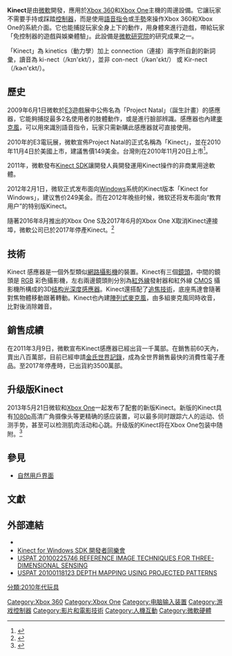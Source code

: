{{noteTA|G1=Games}}
{{Infobox
| title      = Kinect
| bodyclass  = hproduct vevent
| titleclass = fn summary
| class1     = organiser
| image1     = [[File:Kinect_logo.svg|200px]]
| image2     = [[File:Kinect_Sensor_at_E3_2010_(front).jpg|300px]]
| label1     = 開發商
| data1      = [[Microsoft|Microsoft]]
| label3     = 產品家族
| data3      = [[Xbox|Xbox]]
| label6     = 發售日
| data6      = {{USA}}（2010年11月4日）<br/>{{EU}}（2010年11月10日）<br/>{{TW}}（2010年11月20日）<br />{{JPN}}（2010年11月20日）<br />{{KOR}}（2010年11月19日）
| label7     = 平台
| data7      = [[Xbox_360|Xbox 360]]、[[Xbox_One|Xbox One]]、[[Windows|Windows]]
| label8     = 連線方式
| data8      = [[Universal_Serial_Bus|USB 2.0]] <small>([[Universal_Serial_Bus#USB-A|type-A]])</small>
| label14    = 解析度
| data9      =
| data12     =
}}

'''Kinect'''是由[[微軟|微軟]]開發，應用於[[Xbox_360|Xbox 360]]和[[Xbox_One|Xbox One]]主機的周邊設備。它讓玩家不需要手持或踩踏[[控制器|控制器]]，而是使用[[語音指令|語音指令]]或[[手勢|手勢]]來操作Xbox 360和Xbox One的系統介面。它也能捕捉玩家全身上下的動作，用身體來進行遊戲，帶給玩家「免控制器的遊戲與娛樂體驗」。此設備是[[微軟研究院|微軟研究院]]的研究成果之一。

「Kinect」為 kinetics（動力學）加上 connection（連接）兩字所自創的新詞彙，讀音為 ki-nect（/kɪn'ɛkt/），並非 con-nect（/kən'ɛkt/） 或 Kir-nect（/kɚn'ɛkt/）。

==歷史==
2009年6月1日微軟於[[E3电子娱乐展|E3]]遊戲展中公佈名為「Project Natal」（誕生計畫）的感應器，它能夠捕捉最多2名使用者的肢體動作，或是進行臉部辨識。感應器也內建[[麥克風|麥克風]]，可以用來識別語音指令，玩家只需新購此感應器就可直接使用。

2010年的E3電玩展，微軟宣佈Project Natal的正式名稱為「Kinect」，並在2010年11月4日於美國上市，建議售價149美金。台灣則在2010年11月20日上市<ref>{{cite web |url= http://www.digitimes.com.tw/tw/dt/n/shwnws.asp?cnlid=1&cat=60&id=0000206858_2ZK9N1IU4GZSWV9BCPASU |title= Kinect台灣20日上市　估帶動Xbox銷售成長1倍 |accessdate= 2010-12-27 |archive-date= 2012-07-29 |archive-url= https://archive.is/20120729143535/http://www.digitimes.com.tw/tw/dt/n/shwnws.asp?cnlid=1&cat=60&id=0000206858_2ZK9N1IU4GZSWV9BCPASU |dead-url= no }}</ref>。

2011年，微軟發布[[Kinect_SDK|Kinect SDK]]讓開發人員開發運用Kinect操作的非商業用途軟體。

2012年2月1日，微软正式发布面向[[Windows|Windows]]系统的Kinect版本「Kinect for Windows」，建议售价249美金。而在2012年晚些时候，微软还将发布面向“教育用户”的特别版Kinect。
	
隨著2016年8月推出的Xbox One S及2017年6月的Xbox One X取消Kinect連接埠，微軟公司已於2017年停產Kinect。<ref>{{cite web|url=https://ccc.technews.tw/2017/10/26/microsoft-has-stopped-manufacturing-the-kinect/|title=推出 7 年，微軟 Kinect 感應器宣告停產走入歷史|publisher=科技新報|date=2017-10-26|accessdate=2017-10-26|archive-date=2020-12-14|archive-url=https://web.archive.org/web/20201214033348/https://ccc.technews.tw/2017/10/26/microsoft-has-stopped-manufacturing-the-kinect/|dead-url=no}}</ref>

==技術==
Kinect 感應器是一個外型類似[[網路攝影機|網路攝影機]]的裝置。Kinect有三個[[鏡頭|鏡頭]]，中間的鏡頭是 [[RGB|RGB]] 彩色攝影機，左右兩邊鏡頭則分別為[[紅外線|紅外線]]發射器和紅外線 [[CMOS|CMOS]] 攝影機所構成的3D[[结构光|结构光]][[深度感應器|深度感應器]]。Kinect還搭配了[[追焦技術|追焦技術]]，底座馬達會隨著對焦物體移動跟著轉動。Kinect也內建[[陣列式麥克風|陣列式麥克風]]，由多組麥克風同時收音，比對後消除雜音。

==銷售成績==
在2011年3月9日，微軟宣布Kinect感應器已經出貨一千萬部。在銷售前60天內，賣出八百萬部，目前已經申請[[金氏世界記錄|金氏世界記錄]]，成為全世界銷售最快的消費性電子產品。至2017年停產時，已出貨約3500萬部。

==升级版Kinect==
2013年5月21日微软和[[Xbox_One|Xbox One]]一起发布了配套的新版Kinect。新版的Kinect具有[[1080p|1080p]]高清广角摄像头等更精确的感应装置，可以最多同时跟踪六人的运动、侦测手势，甚至可以检测肌肉活动和心跳。升级版的Kinect将在Xbox One包装中随附。<ref>{{Cite web |url=http://gizmodo.com/kinect-2-full-video-walkthrough-the-xbox-sees-you-like-509155673 |title=Kinect 2 Full Video Walkthrough: The Xbox Sees You Like Never Before |accessdate=2013-07-14 |archive-date=2020-11-11 |archive-url=https://web.archive.org/web/20201111151406/http://gizmodo.com/kinect-2-full-video-walkthrough-the-xbox-sees-you-like-509155673 |dead-url=no }}</ref>

== 參見 ==
*[[自然用戶界面|自然用戶界面]]
== 文獻 ==
{{Reflist|2}}

== 外部連結 ==
* {{official|http://www.xbox.com/kinect/}}
* [https://www.facebook.com/KinectForWindowsFun Kinect for Windows SDK 開發者同樂會] {{Wayback|url=https://www.facebook.com/KinectForWindowsFun |date=20200625193310 }}
* [http://www.google.com/patents/US20100225746.pdf USPAT 20100225746 REFERENCE IMAGE TECHNIQUES FOR THREE-DIMENSIONAL SENSING]
* [http://www.google.com/patents/US20100118123.pdf USPAT 20100118123 DEPTH MAPPING USING PROJECTED PATTERNS]

{{微軟遊戲硬體}}
{{Mixed reality}}

[[Category:Xbox_360|Category:Xbox 360]]
[[Category:Xbox_One|Category:Xbox One]]
[[Category:电脑输入装置|Category:电脑输入装置]]
[[Category:游戏控制器|Category:游戏控制器]]
[[Category:影片和電影技術|Category:影片和電影技術]]
[[Category:人機互動|Category:人機互動]]
[[Category:微軟硬體|Category:微軟硬體]]
[[分類:2010年代玩具|分類:2010年代玩具]]